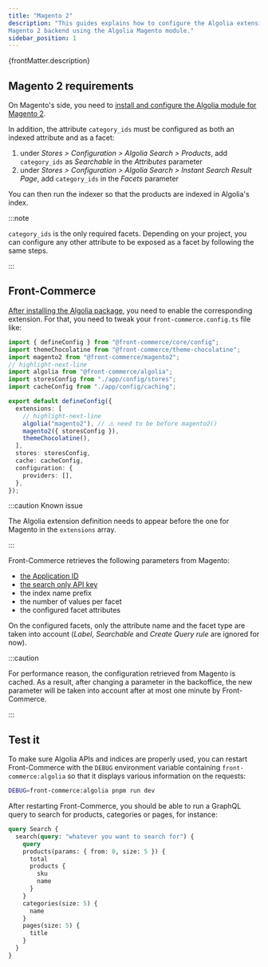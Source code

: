 ```yaml
---
title: "Magento 2"
description: "This guides explains how to configure the Algolia extension with a
Magento 2 backend using the Algolia Magento module."
sidebar_position: 1
---
```


<p>{frontMatter.description}</p>

## Magento 2 requirements

On Magento's side, you need to
[install and configure the Algolia module for Magento 2](https://www.algolia.com/doc/integration/magento-2/getting-started/quick-start/?client=php#installation).

In addition, the attribute `category_ids` must be configured as both an indexed
attribute and as a facet:

1. under _Stores > Configuration > Algolia Search > Products_, add
   `category_ids` as _Searchable_ in the _Attributes_ parameter
1. under _Stores > Configuration > Algolia Search > Instant Search Result Page_,
   add `category_ids` in the _Facets_ parameter

You can then run the indexer so that the products are indexed in Algolia's
index.

:::note

`category_ids` is the only required facets. Depending on your project, you can
configure any other attribute to be exposed as a facet by following the same
steps.

:::

## Front-Commerce

[After installing the Algolia package](/docs/3.x/extensions/algolia/#installation),
you need to enable the corresponding extension. For that, you need to tweak your
`front-commerce.config.ts` file like:

```typescript title="front-commerce.config.ts for a Magento 2 based project"
import { defineConfig } from "@front-commerce/core/config";
import themeChocolatine from "@front-commerce/theme-chocolatine";
import magento2 from "@front-commerce/magento2";
// highlight-next-line
import algolia from "@front-commerce/algolia";
import storesConfig from "./app/config/stores";
import cacheConfig from "./app/config/caching";

export default defineConfig({
  extensions: [
    // highlight-next-line
    algolia("magento2"), // ⚠️ need to be before magento2()
    magento2({ storesConfig }),
    themeChocolatine(),
  ],
  stores: storesConfig,
  cache: cacheConfig,
  configuration: {
    providers: [],
  },
});
```

:::caution Known issue

The Algolia extension definition needs to appear before the one for Magento in
the `extensions` array.

:::

Front-Commerce retrieves the following parameters from Magento:

- [the Application ID](https://www.algolia.com/doc/guides/sending-and-managing-data/send-and-update-your-data/how-to/importing-with-the-api/#application-id)
- [the search only API key](https://www.algolia.com/doc/guides/security/api-keys/#search-only-api-key)
- the index name prefix
- the number of values per facet
- the configured facet attributes

On the configured facets, only the attribute name and the facet type are taken
into account (_Label_, _Searchable_ and _Create Query rule_ are ignored for
now).

:::caution

For performance reason, the configuration retrieved from Magento is cached. As a
result, after changing a parameter in the backoffice, the new parameter will be
taken into account after at most one minute by Front-Commerce.

:::

## Test it

To make sure Algolia APIs and indices are properly used, you can restart
Front-Commerce with the `DEBUG` environment variable containing
`front-commerce:algolia` so that it displays various information on the
requests:

```bash title="Run Front-Commerce with Algolia's debug flag"
DEBUG=front-commerce:algolia pnpm run dev
```

After restarting Front-Commerce, you should be able to run a GraphQL query to
search for products, categories or pages, for instance:

```graphql title="http://localhost:4000/graphql"
query Search {
  search(query: "whatever you want to search for") {
    query
    products(params: { from: 0, size: 5 }) {
      total
      products {
        sku
        name
      }
    }
    categories(size: 5) {
      name
    }
    pages(size: 5) {
      title
    }
  }
}
```
